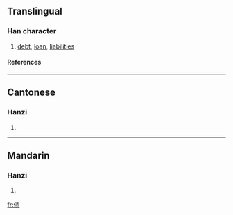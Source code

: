 {{see|債}}

==Translingual==
===Han character===
{{Han char|rn=9|rad=人|as=08|sn=10|four=|canj=人手一人 (OQMO)}}
# [[debt]], [[loan]], [[liabilities]]
====References====
{{Han ref|kx=0109.171|hdz=10170.020|uh=503A|ud=20538}}
----
==Cantonese==
===Hanzi===
{{yue-hanzi|jyut=|y=jaai3}}
# {{defn|Cantonese}}
----
==Mandarin==
===Hanzi===
{{cmn-hanzi|tra=債|pin=[[zhài]] ([[zhai4]])|wg=chai<sup>4</sup>}}
# {{defn|Mandarin}}




[[fr:债]]